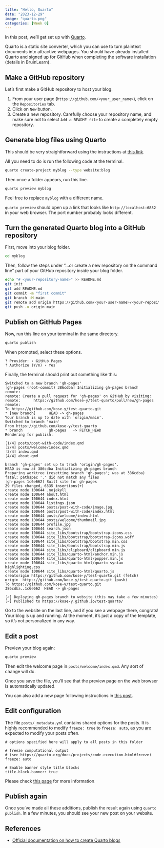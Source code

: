 ```yaml
---
title: "Hello, Quarto"
date: "2023-12-29"
image: "quarto.png"
categories: [Week 0]
---
```


In this post, we’ll get set up with [Quarto](https://quarto.org/).

Quarto is a static site converter, which you can use to turn plaintext documents into attractive webpages. You should have already installed Quarto and signed up for GitHub when completing the software installation (details in BruinLearn).

## Make a GitHub repository

Let's first make a GitHub repository to host your blog. 

1. From your user page (`https://github.com/<your_user_name>`), click on the `Repositories` tab.
2. Click on `New` button.
3. Create a new repository. Carefully choose your repository name, and make sure not to select `Add a README file` to create a completely empty repository.


## Generate blog files using Quarto

This should be very straightforward using the instructions at [this link](https://quarto.org/docs/websites/website-blog.html#quick-start).

All you need to do is run the following code at the terminal.

```bash
quarto create-project myblog --type website:blog
```

Then once a folder appears, run this line.

```bash
quarto preview myblog
```

Feel free to replace `myblog` with a different name.

`quarto preview` should open up a link that looks like `http://localhost:6832` in your web browser. The port number probably looks different.

## Turn the generated Quarto blog into a GitHub repository
First, move into your blog folder.
```bash
cd myblog
````

Then, follow the steps under "…or create a new repository on the command line" part of your GitHub repository inside your blog folder.

```bash
echo "# <your-repository-name>" >> README.md
git init
git add README.md
git commit -m "first commit"
git branch -M main
git remote add origin https://github.com/<your-user-name>/<your-repository-name>.git
git push -u origin main
```

## Publish on GitHub Pages

Now, run this line on your terminal in the same directory.

```bash
quarto publish
```

When prompted, select these options.

    ? Provider: › GitHub Pages
    ? Authorize (Y/n) › Yes

Finally, the terminal should print out something like this:

```
Switched to a new branch 'gh-pages'
[gh-pages (root-commit) 386cdba] Initializing gh-pages branch
remote:
remote: Create a pull request for 'gh-pages' on GitHub by visiting:
remote:      https://github.com/kose-y/test-quarto/pull/new/gh-pages
remote:
To https://github.com/kose-y/test-quarto.git
* [new branch]      HEAD -> gh-pages
Your branch is up to date with 'origin/main'.
Switched to branch 'main'
From https://github.com/kose-y/test-quarto
* branch            gh-pages   -> FETCH_HEAD
Rendering for publish:

[1/4] posts/post-with-code/index.qmd
[2/4] posts/welcome/index.qmd
[3/4] index.qmd
[4/4] about.qmd

branch 'gh-pages' set up to track 'origin/gh-pages'.
HEAD is now at 386cdba Initializing gh-pages branch
Preparing worktree (resetting branch 'gh-pages'; was at 386cdba)
fatal: pathspec '.' did not match any files
[gh-pages 1c6e662] Built site for gh-pages
29 files changed, 6535 insertions(+)
create mode 100644 .nojekyll
create mode 100644 about.html
create mode 100644 index.html
create mode 100644 listings.json
create mode 100644 posts/post-with-code/image.jpg
create mode 100644 posts/post-with-code/index.html
create mode 100644 posts/welcome/index.html
create mode 100644 posts/welcome/thumbnail.jpg
create mode 100644 profile.jpg
create mode 100644 search.json
create mode 100644 site_libs/bootstrap/bootstrap-icons.css
create mode 100644 site_libs/bootstrap/bootstrap-icons.woff
create mode 100644 site_libs/bootstrap/bootstrap.min.css
create mode 100644 site_libs/bootstrap/bootstrap.min.js
create mode 100644 site_libs/clipboard/clipboard.min.js
create mode 100644 site_libs/quarto-html/anchor.min.js
create mode 100644 site_libs/quarto-html/popper.min.js
create mode 100644 site_libs/quarto-html/quarto-syntax-highlighting.css
create mode 100644 site_libs/quarto-html/quarto.js
creatorigin	https://github.com/kose-y/test-quarto.git (fetch)
origin	https://github.com/kose-y/test-quarto.git (push)
To https://github.com/kose-y/test-quarto.git
386cdba..1c6e662  HEAD -> gh-pages

[✓] Deploying gh-pages branch to website (this may take a few minutes)
[✓] Published to https://kose-y.github.io/test-quarto/
```

Go to the website on the last line, and if you see a webpage there, congrats! Your blog is up and running. At the moment, it’s just a copy of the template, so it’s not personalized in any way.

## Edit a post
Preview your blog again:

```bash
quarto preview
```

Then edit the welcome page in `posts/welcome/index.qmd`. Any sort of change will do.

Once you save the file, you’ll see that the preview page on the web browser is automatically updated.

You can also add a new page following instructions in [this post](../composing).

## Edit configuration

The file `posts/_metadata.yml` contains shared options for the posts. It is highly recommended to modify `freeze: true` to `freeze: auto`, as you are expected to modify your posts often. 

``` 
# options specified here will apply to all posts in this folder

# freeze computational output
# (see https://quarto.org/docs/projects/code-execution.html#freeze)
freeze: auto

# Enable banner style title blocks
title-block-banner: true
```

Please check [this page](https://quarto.org/docs/websites/website-blog.html#freezing-posts) for more information.

## Publish again
Once you’ve made all these additions, publish the result again using `quarto publish`. In a few minutes, you should see your new post on your website.

## References

- [Official documentation on how to create Quarto blogs](https://quarto.org/docs/websites/website-blog.html)
